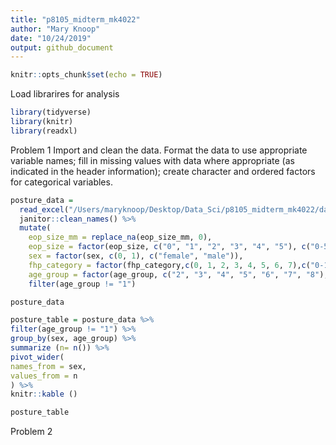 ```yaml
---
title: "p8105_midterm_mk4022"
author: "Mary Knoop"
date: "10/24/2019"
output: github_document
---
```


```r
knitr::opts_chunk$set(echo = TRUE)
```

Load librarires for analysis 
```r
library(tidyverse)
library(knitr)
library(readxl)
```

Problem 1
Import and clean the data. Format the data to use appropriate variable names; fill in missing values with data where appropriate (as indicated in the header information); create character and ordered factors for categorical variables.

```r
posture_data = 
  read_excel("/Users/maryknoop/Desktop/Data_Sci/p8105_midterm_mk4022/data/p8105_mtp_data.xlsx", skip = 8) %>%
  janitor::clean_names() %>%
  mutate(
    eop_size_mm = replace_na(eop_size_mm, 0),
    eop_size = factor(eop_size, c("0", "1", "2", "3", "4", "5"), c("0-5", "5-10", "10-15", "15-20", "20-25", "25+"), ordered = TRUE), 
    sex = factor(sex, c(0, 1), c("female", "male")),
    fhp_category = factor(fhp_category,c(0, 1, 2, 3, 4, 5, 6, 7),c("0-10", "10-20", "20-30", "30-40", "40-50", "50-60", "60-70", "70-80"), ordered = TRUE),
    age_group = factor(age_group, c("2", "3", "4", "5", "6", "7", "8"), c("18-30", "31-40", "41-50", "51-60", "60+", "60+", "60+"), ordered = TRUE)) %>%
    filter(age_group != "1")

posture_data

posture_table = posture_data %>%
filter(age_group != "1") %>%
group_by(sex, age_group) %>%
summarize (n= n()) %>%
pivot_wider(
names_from = sex, 
values_from = n
) %>%
knitr::kable ()

posture_table

```

Problem 2
